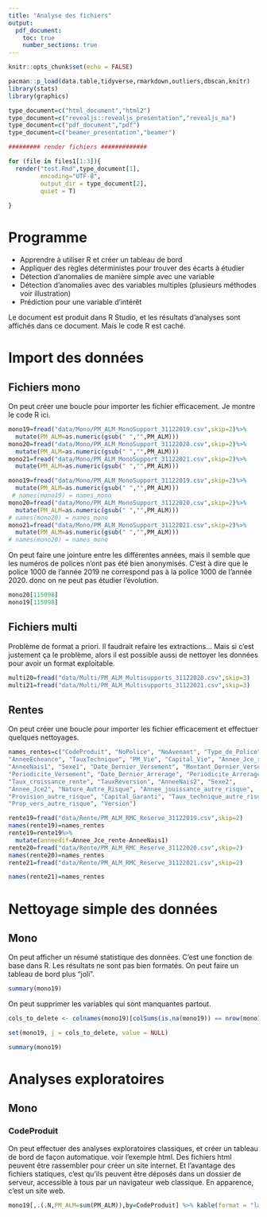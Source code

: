 ```yaml
---
title: "Analyse des fichiers"
output:
  pdf_document:
    toc: true
    number_sections: true
---
```


```r
knitr::opts_chunk$set(echo = FALSE)
```


```r
pacman::p_load(data.table,tidyverse,rmarkdown,outliers,dbscan,knitr)
library(stats)
library(graphics)

type_document=c("html_document","html2")
type_document=c("revealjs::revealjs_presentation","revealjs_ma")
type_document=c("pdf_document","pdf")
type_document=c("beamer_presentation","beamer")

######### render fichiers #############

for (file in files1[1:3]){
  render("test.Rmd",type_document[1],
         encoding="UTF-8",
         output_dir = type_document[2],
         quiet = T)
  
}


```

# Programme

- Apprendre à utiliser R et créer un tableau de bord
- Appliquer des règles déterministes pour trouver des écarts à étudier
- Détection d'anomalies de manière simple avec une variable
- Détection d'anomalies avec des variables multiples (plusieurs méthodes voir illustration)
- Prédiction pour une variable d'intérêt

Le document est produit dans R Studio, et les résultats d'analyses sont affichés dans ce document. Mais le code R est caché.

# Import des données

## Fichiers mono

On peut créer une boucle pour importer les fichier efficacement. Je montre le code R ici.

```r

mono19=fread("data/Mono/PM_ALM_MonoSupport_31122019.csv",skip=2)%>%
  mutate(PM_ALM=as.numeric(gsub(" ","",PM_ALM)))
mono20=fread("data/Mono/PM_ALM_MonoSupport_31122020.csv",skip=2)%>%
  mutate(PM_ALM=as.numeric(gsub(" ","",PM_ALM)))
mono21=fread("data/Mono/PM_ALM_MonoSupport_31122021.csv",skip=2)%>%
  mutate(PM_ALM=as.numeric(gsub(" ","",PM_ALM)))


```


```r


mono19=fread("data/Mono/PM_ALM_MonoSupport_31122019.csv",skip=2)%>%
  mutate(PM_ALM=as.numeric(gsub(" ","",PM_ALM)))
 # names(mono19) = names_mono
mono20=fread("data/Mono/PM_ALM_MonoSupport_31122020.csv",skip=2)%>%
  mutate(PM_ALM=as.numeric(gsub(" ","",PM_ALM)))
# names(mono20) = names_mono
mono21=fread("data/Mono/PM_ALM_MonoSupport_31122021.csv",skip=2)%>%
  mutate(PM_ALM=as.numeric(gsub(" ","",PM_ALM)))
# names(mono20) = names_mono


```

On peut faire une jointure entre les différentes années, mais il semble que les numéros de polices n'ont pas été bien anonymisés. C'est à dire que le police 1000 de l'année 2019 ne correspond pas à la police 1000 de l'année 2020. donc on ne peut pas étudier l'évolution.


```r
mono20[115098]
mono19[115098]

```

## Fichiers multi

Problème de format a priori. Il faudrait refaire les extractions...
Mais si c'est justement ça le problème, alors il est possible aussi de nettoyer les données pour avoir un format exploitable.

```r
multi20=fread("data/Multi/PM_ALM_Multisupports_31122020.csv",skip=3)
multi21=fread("data/Multi/PM_ALM_Multisupports_31122021.csv",skip=3)

```

## Rentes

On peut créer une boucle pour importer les fichier efficacement et effectuer quelques nettoyages.

```r
names_rentes=c("CodeProduit", "NoPolice", "NoAvenant", "Type_de_Police", "Filler", 
"AnneeEcheance", "TauxTechnique", "PM_Vie", "Capital_Vie", "Annee_Jce_rente", 
"AnneeNais1", "Sexe1", "Date_Dernier_Versement", "Montant_Dernier_Versement", 
"Periodicite_Versement", "Date_Dernier_Arrerage", "Periodicite_Arrerages", 
"Taux_croissance_rente", "TauxReversion", "AnneeNais2", "Sexe2", 
"Annee_Jce2", "Nature_Autre_Risque", "Annee_jouissance_autre_risque", 
"Provision_autre_risque", "Capital_Garanti", "Taux_technique_autre_risque", 
"Prop_vers_autre_risque", "Version")

rente19=fread("data/Rente/PM_ALM_RMC_Reserve_31122019.csv",skip=2)
names(rente19)=names_rentes
rente19=rente19%>%
  mutate(anneedif=Annee_Jce_rente-AnneeNais1)
rente20=fread("data/Rente/PM_ALM_RMC_Reserve_31122020.csv",skip=2)
names(rente20)=names_rentes
rente21=fread("data/Rente/PM_ALM_RMC_Reserve_31122021.csv",skip=2)

names(rente21)=names_rentes

```


# Nettoyage simple des données

## Mono

On peut afficher un résumé statistique des données. C'est une fonction de base dans R. Les résultats ne sont pas bien formatés. On peut faire un tableau de bord plus "joli".

```r
summary(mono19)
```

On peut supprimer les variables qui sont manquantes partout.

```r

cols_to_delete <- colnames(mono19)[colSums(is.na(mono19)) == nrow(mono19)] # get the names of the columns that have only NA values

set(mono19, j = cols_to_delete, value = NULL)

summary(mono19)

```


# Analyses exploratoires

## Mono

### CodeProduit

On peut effectuer des analyses exploratoires classiques, et créer un tableau de bord de façon automatique. voir l'exemple html. Des fichiers html peuvent être rassembler pour créer un site internet. Et l'avantage des fichiers statiques, c'est qu'ils peuvent être déposés dans un dossier de serveur, accessible à tous par un navigateur web classique. En apparence, c'est un site web.


```r

mono19[,.(.N,PM_ALM=sum(PM_ALM)),by=CodeProduit] %>% kable(format = "latex")

```

